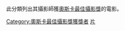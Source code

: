 此分類列出其攝影師獲[[奧斯卡最佳攝影獎|奧斯卡最佳攝影獎]]的電影。
[[Category:奧斯卡最佳攝影獎獲獎者|Category:奧斯卡最佳攝影獎獲獎者]]
[[Category:奧斯卡金像獎獲獎電影|片]]